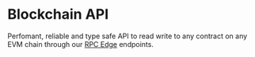 
# Blockchain API

Perfomant, reliable and type safe API to read write to any contract on any EVM chain through our [RPC Edge](/infrastructure/rpc-edge/overview) endpoints.

<Stack>
<ArticleIconCard
	title="TypeScript"
	icon={TypeScriptIcon}
	href="/typescript/v5"
	description="Core TypeScript API"
/>

<ArticleIconCard
	title="React"
	icon={ReactIcon}
	href="/react/v5"
	description="React components and hooks"
/>

<ArticleIconCard
	title="React Native"
	icon={ReactIcon}
	href="/react-native/v5"
	description="React Native components and hooks"
/>

<ArticleIconCard
	title="Unity"
	icon={UnityIcon}
	href="/unity"
	description="Unity scripts and prefabs"
/>

<ArticleIconCard
	title=".NET"
	icon={DotNetIcon}
	href="/dotnet"
	description="Core C# API for .NET applications"
/>
</Stack>
